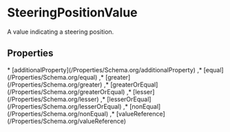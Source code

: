 # SteeringPositionValue

A value indicating a steering position.

## Properties

<Grid>
* [additionalProperty](/Properties/Schema.org/additionalProperty)
,* [equal](/Properties/Schema.org/equal)
,* [greater](/Properties/Schema.org/greater)
,* [greaterOrEqual](/Properties/Schema.org/greaterOrEqual)
,* [lesser](/Properties/Schema.org/lesser)
,* [lesserOrEqual](/Properties/Schema.org/lesserOrEqual)
,* [nonEqual](/Properties/Schema.org/nonEqual)
,* [valueReference](/Properties/Schema.org/valueReference)

</Grid>

